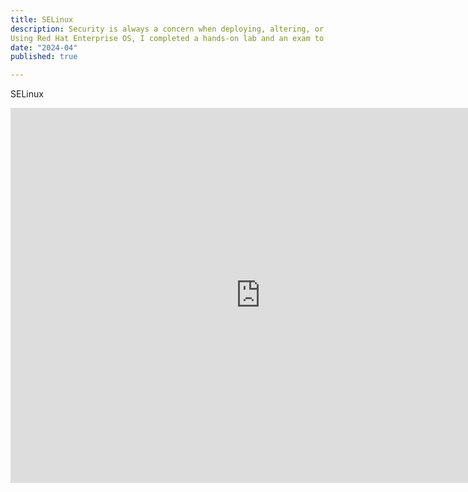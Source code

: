 ```yaml
---
title: SELinux
description: Security is always a concern when deploying, altering, or maintaining any system, including Linux. Explore Security-Enhanced Linux (SELinux) and how to use it to secure a running Linux system.
Using Red Hat Enterprise OS, I completed a hands-on lab and an exam to pass this course
date: "2024-04"
published: true

---
```



SELinux


<iframe
  src="https://skillsoft.digitalbadges.skillsoft.com/embed/477c4074-5aa6-440a-9e62-def48b0f15ff"
  width="800"
  height="600"
  frameborder="0"
  allowfullscreen>
</iframe>
